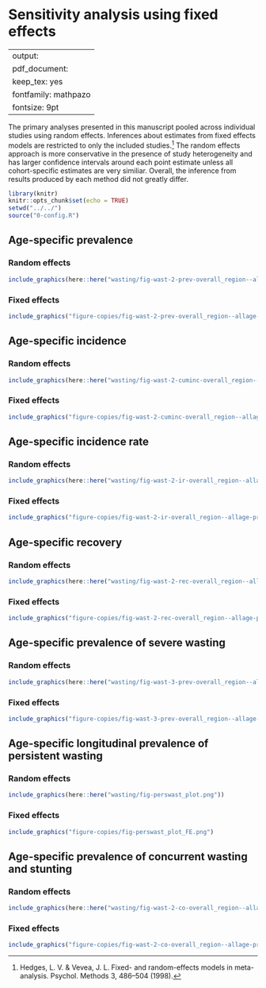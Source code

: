 # Sensitivity analysis using fixed effects {#fixed-effects}

---
output:
  pdf_document:
    keep_tex: yes
fontfamily: mathpazo
fontsize: 9pt
---

\raggedright


The primary analyses presented in this manuscript pooled across individual studies using random effects. Inferences about estimates from fixed effects models are restricted to only the included studies.[^1] The random effects approach is more conservative in the presence of study heterogeneity and has larger confidence intervals around each point estimate unless all cohort-specific estimates are very similiar. Overall, the inference from results produced by each method did not greatly differ. 

```r
library(knitr)
knitr::opts_chunk$set(echo = TRUE)
setwd("../../")
source("0-config.R")
```

## Age-specific prevalence

### Random effects
```r
include_graphics(here::here("wasting/fig-wast-2-prev-overall_region--allage-primary.png"))

```

### Fixed effects
```r
include_graphics("figure-copies/fig-wast-2-prev-overall_region--allage-primary_FE.png")
```



## Age-specific incidence

### Random effects
```r
include_graphics(here::here("wasting/fig-wast-2-cuminc-overall_region--allage-primary.png"))

```

### Fixed effects

```r
include_graphics("figure-copies/fig-wast-2-cuminc-overall_region--allage-primary_FE.png")

```

## Age-specific incidence rate

### Random effects
```r
include_graphics(here::here("wasting/fig-wast-2-ir-overall_region--allage-primary.png"))

```

### Fixed effects

```r
include_graphics("figure-copies/fig-wast-2-ir-overall_region--allage-primary_FE.png")

```

## Age-specific recovery

### Random effects
```r
include_graphics(here::here("wasting/fig-wast-2-rec-overall_region--allage-primary.png"))

```

### Fixed effects

```r
include_graphics("figure-copies/fig-wast-2-rec-overall_region--allage-primary_FE.png")

```

## Age-specific prevalence of severe wasting

### Random effects
```r
include_graphics(here::here("wasting/fig-wast-3-prev-overall_region--allage-primary.png"))

```

### Fixed effects

```r
include_graphics("figure-copies/fig-wast-3-prev-overall_region--allage-primary_FE.png")

```

## Age-specific longitudinal prevalence of persistent wasting

### Random effects
```r
include_graphics(here::here("wasting/fig-perswast_plot.png"))

```

### Fixed effects

```r
include_graphics("figure-copies/fig-perswast_plot_FE.png")

```

## Age-specific prevalence of concurrent wasting and stunting

### Random effects
```r
include_graphics(here::here("wasting/fig-wast-2-co-overall_region--allage-primary.png"))

```

### Fixed effects

```r
include_graphics("figure-copies/fig-wast-2-co-overall_region--allage-primary_FE.png")

```

<!-- ## Age-specific prevalence of underweight (weight-for-age Z-score < -2) -->

<!-- ```{r, echo = FALSE} -->
<!-- include_graphics("figure-copies/fig-wast-2-uwt-overall_region--allage-primary_FE.png") -->

<!-- ``` -->




[^1]: Hedges, L. V. & Vevea, J. L. Fixed- and random-effects models in meta-analysis. Psychol. Methods 3, 486–504 (1998).